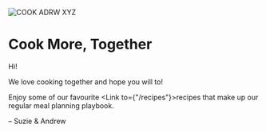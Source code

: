 
![COOK ADRW XYZ](/img/logos/cook-b.svg)

# Cook More, Together

Hi!

We love cooking together and hope you will to!

Enjoy some of our favourite <Link to={"/recipes"}>recipes</Link> that make up our regular meal planning playbook.

– Suzie & Andrew
